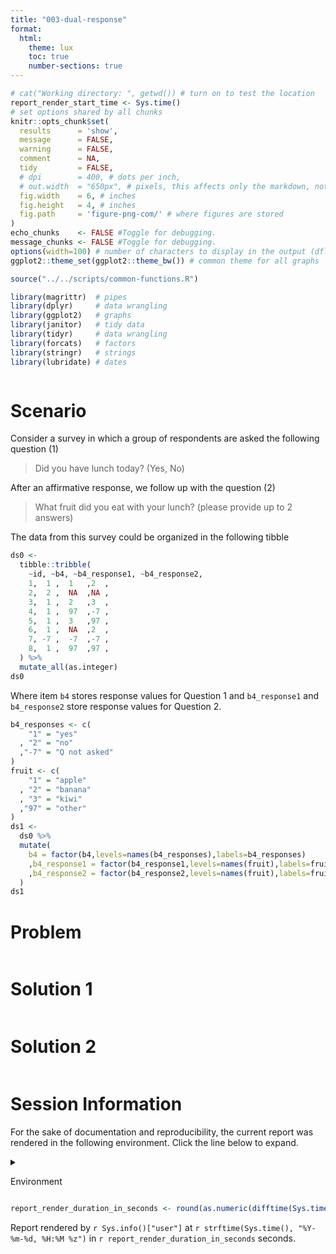 ```yaml
---
title: "003-dual-response"
format:
  html:
    theme: lux
    toc: true
    number-sections: true
---
```


```r
# cat("Working directory: ", getwd()) # turn on to test the location
report_render_start_time <- Sys.time()
# set options shared by all chunks
knitr::opts_chunk$set(
  results      = 'show',
  message      = FALSE,
  warning      = FALSE,
  comment      = NA,
  tidy         = FALSE,
  # dpi        = 400, # dots per inch,
  # out.width  = "650px", # pixels, this affects only the markdown, not the underlying png file.  The height will be scaled appropriately.
  fig.width    = 6, # inches
  fig.height   = 4, # inches
  fig.path     = 'figure-png-com/' # where figures are stored
)
echo_chunks    <- FALSE #Toggle for debugging.
message_chunks <- FALSE #Toggle for debugging.
options(width=100) # number of characters to display in the output (dflt = 80)
ggplot2::theme_set(ggplot2::theme_bw()) # common theme for all graphs
```

```r
source("../../scripts/common-functions.R")
```

```r
library(magrittr)  # pipes
library(dplyr)     # data wrangling
library(ggplot2)   # graphs
library(janitor)   # tidy data
library(tidyr)     # data wrangling
library(forcats)   # factors
library(stringr)   # strings
library(lubridate) # dates
```

```r

```

# Scenario

Consider a survey in which a group of respondents are asked the following question (1)

> Did you have lunch today? (Yes, No)

After an affirmative response, we follow up with the question (2)

> What fruit did you eat with your lunch? (please provide up to 2 answers)

The data from this survey could be organized in the following tibble

```r
ds0 <-
  tibble::tribble(
    ~id, ~b4, ~b4_response1, ~b4_response2,
    1,  1 ,  1   ,2  ,
    2,  2 ,  NA  ,NA ,
    3,  1 ,  2   ,3  ,
    4,  1 ,  97  ,-7 ,
    5,  1 ,  3   ,97 ,
    6,  1 ,  NA  ,2  ,
    7, -7 ,  -7  ,-7 ,
    8,  1 ,  97  ,97 ,
  ) %>%
  mutate_all(as.integer)
ds0 
```

Where item `b4` stores response values for Question 1 and `b4_response1` and `b4_response2` store response values for Question 2.

```r
b4_responses <- c(
    "1" = "yes"
  , "2" = "no"
  ,"-7" = "Q not asked"
)
fruit <- c(
    "1" = "apple"
  , "2" = "banana"
  , "3" = "kiwi"
  ,"97" = "other"
)
ds1 <- 
  ds0 %>% 
  mutate(
    b4 = factor(b4,levels=names(b4_responses),labels=b4_responses)
    ,b4_response1 = factor(b4_response1,levels=names(fruit),labels=fruit)
    ,b4_response2 = factor(b4_response2,levels=names(fruit),labels=fruit)
  )
ds1

```

# Problem

```r

```

# Solution 1

```r

```

# Solution 2

```r

```

# Session Information {#session-info}

For the sake of documentation and reproducibility, the current report was rendered in the following environment. Click the line below to expand.

<details>

<summary>

Environment

</summary>

```r
if( requireNamespace("devtools", quietly = TRUE) ) {
  devtools::session_info()
} else {
  sessionInfo()
}
```

</details>

```r
report_render_duration_in_seconds <- round(as.numeric(difftime(Sys.time(), report_render_start_time, units="secs")))
```

Report rendered by `r Sys.info()["user"]` at `r strftime(Sys.time(), "%Y-%m-%d, %H:%M %z")` in `r report_render_duration_in_seconds` seconds.
